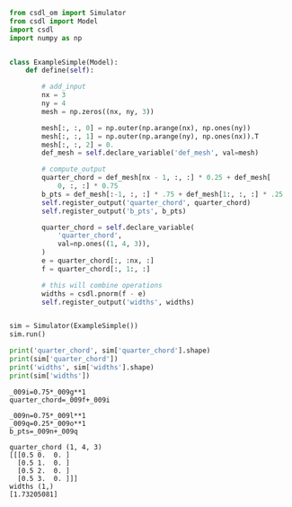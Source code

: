 ```py
from csdl_om import Simulator
from csdl import Model
import csdl
import numpy as np


class ExampleSimple(Model):
    def define(self):

        # add_input
        nx = 3
        ny = 4
        mesh = np.zeros((nx, ny, 3))

        mesh[:, :, 0] = np.outer(np.arange(nx), np.ones(ny))
        mesh[:, :, 1] = np.outer(np.arange(ny), np.ones(nx)).T
        mesh[:, :, 2] = 0.
        def_mesh = self.declare_variable('def_mesh', val=mesh)

        # compute_output
        quarter_chord = def_mesh[nx - 1, :, :] * 0.25 + def_mesh[
            0, :, :] * 0.75
        b_pts = def_mesh[:-1, :, :] * .75 + def_mesh[1:, :, :] * .25
        self.register_output('quarter_chord', quarter_chord)
        self.register_output('b_pts', b_pts)

        quarter_chord = self.declare_variable(
            'quarter_chord',
            val=np.ones((1, 4, 3)),
        )
        e = quarter_chord[:, :nx, :]
        f = quarter_chord[:, 1:, :]

        # this will combine operations
        widths = csdl.pnorm(f - e)
        self.register_output('widths', widths)


sim = Simulator(ExampleSimple())
sim.run()

print('quarter_chord', sim['quarter_chord'].shape)
print(sim['quarter_chord'])
print('widths', sim['widths'].shape)
print(sim['widths'])
```


```_009f=0.25*_009d**1
_009i=0.75*_009g**1
quarter_chord=_009f+_009i

_009n=0.75*_009l**1
_009q=0.25*_009o**1
b_pts=_009n+_009q

quarter_chord (1, 4, 3)
[[[0.5 0.  0. ]
  [0.5 1.  0. ]
  [0.5 2.  0. ]
  [0.5 3.  0. ]]]
widths (1,)
[1.73205081]
```
